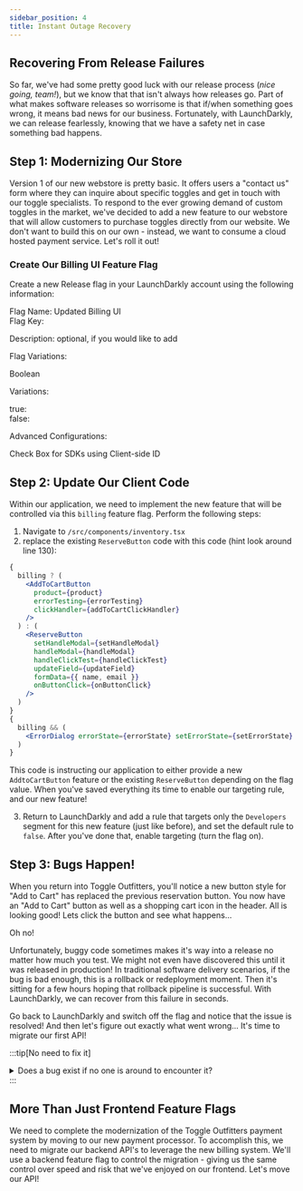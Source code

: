```yaml
---
sidebar_position: 4
title: Instant Outage Recovery
---
```



## Recovering From Release Failures 
So far, we've had some pretty good luck with our release process (_nice going, team!_), but we know that that isn't always how releases go. Part of what makes software releases so worrisome is that if/when something goes wrong, it means bad news for our business. Fortunately, with LaunchDarkly, we can release fearlessly, knowing that we have a safety net in case something bad happens.

## Step 1: Modernizing Our Store

Version 1 of our new webstore is pretty basic. It offers users a "contact us" form where they can inquire about specific toggles and get in touch with our toggle specialists. To respond to the ever growing demand of custom toggles in the market, we've decided to add a new feature to our webstore that will allow customers to purchase toggles directly from our website. We don't want to build this on our own - instead, we want to consume a cloud hosted payment service. Let's roll it out! 

### Create Our Billing UI Feature Flag
Create a new Release flag in your LaunchDarkly account using the following information:

<div className="flex flex-col space-y-1 text-black dark:text-white">
    <div className="text-lg font-bold text-blue-500">Flag Name: <span className="text-black dark:text-white font-normal">Updated Billing UI</span></div>
    <div className="flex items-center space-x-3">
        <span className="text-lg text-blue-500 font-bold">Flag Key:</span>
        <CopyField value='billing' client:load />
    </div>
    <p className="text-lg font-bold text-blue-500">Description: <span className="text-black dark:text-white font-normal">optional, if you would like to add</span></p>
    <p className="text-lg font-bold text-blue-500">Flag Variations:</p>
    <p className="text-lg text-black dark:text-white">Boolean</p>
        <p className="text-lg text-black dark:text-white">Variations:</p>
        <div className="flex items-center space-x-3">
    <span className="text-lg ml-8 text-black dark:text-white">true:</span> 
    <CopyField value='Enable Stripe' client:load />
    </div>
      <div className="flex items-center space-x-3">
        <span className="text-lg text-black dark:text-white ml-8">false:</span> 
        <CopyField value='Self Hosted' client:load />
        </div>
                <p className="text-lg font-bold text-blue-500">Advanced Configurations:</p>
        <div className="flex items-center space-x-3">
    <span className="text-lg ml-8 text-black dark:text-white"> Check Box for SDKs using Client-side ID</span> 
    </div>
</div>

## Step 2: Update Our Client Code

Within our application, we need to implement the new feature that will be controlled via this `billing` feature flag. Perform the following steps: 

1. Navigate to `/src/components/inventory.tsx`
2. replace the existing `ReserveButton` code with this code (hint look around line 130):

```jsx title='/src/components/inventory.tsx'
{
  billing ? (
    <AddToCartButton
      product={product}
      errorTesting={errorTesting}
      clickHandler={addToCartClickHandler}
    />
  ) : (
    <ReserveButton
      setHandleModal={setHandleModal}
      handleModal={handleModal}
      handleClickTest={handleClickTest}
      updateField={updateField}
      formData={{ name, email }}
      onButtonClick={onButtonClick}
    />
  )
}
{
  billing && (
    <ErrorDialog errorState={errorState} setErrorState={setErrorState} />
  )
}
```

This code is instructing our application to either provide a new `AddtoCartButton` feature or the existing `ReserveButton` depending on the flag value. When you've saved everything its time to enable our targeting rule, and our new feature!

3. Return to LaunchDarkly and add a rule that targets only the `Developers` segment for this new feature (just like before), and set the default rule to `false`. After you've done that, enable targeting (turn the flag on).

## Step 3: Bugs Happen!

When you return into Toggle Outfitters, you'll notice a new button style for "Add to Cart" has replaced the previous reservation button. You now have an "Add to Cart" button as well as a shopping cart icon in the header. All is looking good! Lets click the button and see what happens...

Oh no!

Unfortunately, buggy code sometimes makes it's way into a release no matter how much you test. We might not even have discovered this until it was released in production! In traditional software delivery scenarios, if the bug is bad enough, this is a rollback or redeployment moment. Then it's sitting for a few hours hoping that rollback pipeline is successful. With LaunchDarkly, we can recover from this failure in seconds.

Go back to LaunchDarkly and switch off the flag and notice that the issue is resolved! And then let's figure out exactly what went wrong... It's time to migrate our first API! 

:::tip[No need to fix it]
<details>
<summary>Does a bug exist if no one is around to encounter it?</summary>
<p> 
Traditional logic says never to leave broken code in production, but with release targeting, we control the impact. Because we limited the scope of users who could see this new feature using a targeting rule, only our developers are seeing this error. It could be an environment specific issue and testing in production would be really helpful! Since we know customers won't have access to this broken code, we can let the team work on it without impacting our business.
</p>
</details>
:::

## More Than Just Frontend Feature Flags

We need to complete the modernization of the Toggle Outfitters payment system by moving to our new payment processor. To accomplish this, we need to migrate our backend API's to leverage the new billing system. We'll use a backend feature flag to control the migration - giving us the same control over speed and risk that we've enjoyed on our frontend. Let's move our API! 